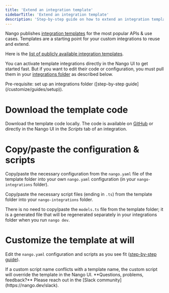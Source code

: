 ```yaml
---
title: 'Extend an integration template'
sidebarTitle: 'Extend an integration template'
description: 'Step-by-step guide on how to extend an integration template.'
---
```


Nango publishes [integration templates](/understand/concepts/templates) for the most popular APIs & use cases. Templates are a starting point for your custom integrations to reuse and extend. 

Here is the [list of publicly available integration templates](/integrations/overview).

You can activate template integrations directly in the Nango UI to get started fast. But if you want to edit their code or configuration, you must pull them in your [integrations folder](/understand/concepts/scripts#integration-folder) as described below.

<Info>
Pre-requisite: set up an integrations folder ([step-by-step guide](/customize/guides/setup)).
</Info>

# Download the template code

Download the template code locally. The code is available on [GitHub](https://github.com/NangoHQ/nango/tree/master/integration-templates) or directly in the Nango UI in the _Scripts_ tab of an integration.

# Copy/paste the configuration & scripts

Copy/paste the necessary configuration from the `nango.yaml` file of the template folder into your own `nango.yaml` configuration (in your `nango-integrations` folder). 

Copy/paste the necessary script files (ending in `.ts`) from the template folder into your `nango-integrations` folder. 

There is no need to copy/paste the `models.ts` file from the template folder; it is a generated file that will be regenerated separately in your integrations folder when you run `nango dev`.

# Customize the template at will

Edit the `nango.yaml` configuration and scripts as you see fit ([step-by-step guide](/customize/guides/create-a-custom-integration)).

<Warning>
If a custom script name conflicts with a template name, the custom script will override the template in the Nango UI.
</Warning>

<Tip>
**Questions, problems, feedback?** Please reach out in the [Slack community](https://nango.dev/slack).
</Tip>